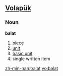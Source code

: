 ==[[Volapük]]==
===Noun===
'''balat'''
# [[piece]]
# [[unit]]
# [[basic unit]] 
# single written item

[[zh-min-nan:balat]]
[[vo:balat]]